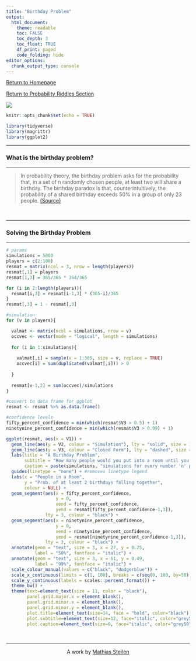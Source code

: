 ---
title: "Birthday Problem"
output: 
  html_document:
    theme: readable
    toc: FALSE
    toc_depth: 3
    toc_float: TRUE
    df_print: paged
    code_folding: hide
editor_options: 
  chunk_output_type: console
---

[Return to Homepage](https://mathiassteilen.github.io/)

[Return to Probability Riddles Section](https://mathiassteilen.github.io/simulation.html)

![](../Graphics/birthday problem.jpg)

```{r setup, include=FALSE}
knitr::opts_chunk$set(echo = TRUE)

library(tidyverse)
library(magrittr)
library(ggplot2)
```

***
### What is the birthday problem?
***

> In probability theory, the birthday problem asks for the probability that, in a set of n randomly chosen people, at least two will share a birthday. The birthday paradox is that, counterintuitively, the probability of a shared birthday exceeds 50% in a group of only 23 people. [(Source)](https://en.wikipedia.org/wiki/Birthday_problem)

<br>

***
### Solving the Birthday Problem
***

```{r, cache=TRUE}
# params
simulations = 5000
players = c(2:100)
resmat = matrix(ncol = 3, nrow = length(players))
resmat[,1] = players
resmat[1,3] = 365/365 * 364/365

for (i in 2:length(players)){
  resmat[i,3] = resmat[i-1,3] * (365-i)/365
}
resmat[,3] = 1 - resmat[,3]

#simulation
for (v in players){

  valmat <- matrix(ncol = simulations, nrow = v)
  occvec <- vector(mode = "logical", length = simulations)
  
  for (i in 1:simulations){
    
    valmat[,i] = sample(x = 1:365, size = v, replace = TRUE)
    occvec[i] = sum(duplicated(valmat[,i])) > 0
    
  }
  
  resmat[v-1,2] = sum(occvec)/simulations
}

#convert to data frame for ggplot
resmat <- resmat %>% as.data.frame()

#confidence levels
fifty_percent_confidence = min(which(resmat$V3 > 0.5) + 1)
ninetynine_percent_confidence = min(which(resmat$V3 > 0.99) + 1)
```

```{r, dpi = 300, fig.width=8, fig.height=4.95}
ggplot(resmat, aes(x = V1)) +
  geom_line(aes(y = V2, colour = "Simulation"), lty = "solid", size = 1) +
  geom_line(aes(y = V3, colour = "Closed Form"), lty = "dashed", size = 0.5) +
  labs(title = "A Birthday Problem",
       subtitle = "How many people would you put into a room until you are 99% \ncertain that at least two people share the same birthday? ",
       caption = paste(simulations, "simulations for every number 'n' people")) +
  guides(linetype = "none") + #removes linetype legend
  labs(x = "People in a Room",
       y = "Prob. of at least 2 birthdays falling together",
       colour = NULL) +
  geom_segment(aes(x = fifty_percent_confidence,
                   y = 0,
                   xend = fifty_percent_confidence,
                   yend = resmat[fifty_percent_confidence-1,3]),
               lty = 3, colour = "black") +
  geom_segment(aes(x = ninetynine_percent_confidence,
                   y = 0,
                   xend = ninetynine_percent_confidence,
                   yend = resmat[ninetynine_percent_confidence-1,3]),
               lty = 3, colour = "black") +
  annotate(geom = "text", size = 3, x = 27, y = 0.25,
           label = "50%", fontface = "italic") +
  annotate(geom = "text", size = 3, x = 61, y = 0.49,
           label = "99%", fontface = "italic") +
  scale_colour_manual(values = c("black", "dodgerblue")) +
  scale_x_continuous(limits = c(1, 100), breaks = c(seq(0, 100, by=50), 23, 57)) +
  scale_y_continuous(labels = scales::percent_format()) +
  theme_bw() +
  theme(text=element_text(size = 11, color = "black"),
        panel.grid.major.x = element_blank(),
        panel.grid.minor.x = element_blank(),
        panel.grid.minor.y = element_blank(),
        plot.title=element_text(size=14, face = "bold", color="black"),
        plot.subtitle=element_text(size=12, face="italic", color="grey50"),
        plot.caption=element_text(size=6, face="italic", color="grey50"))
```



&nbsp;
<hr />
<p style="text-align: center;">A work by <a href="https://www.linkedin.com/in/mathias-steilen/">Mathias Steilen</a></p>
&nbsp;